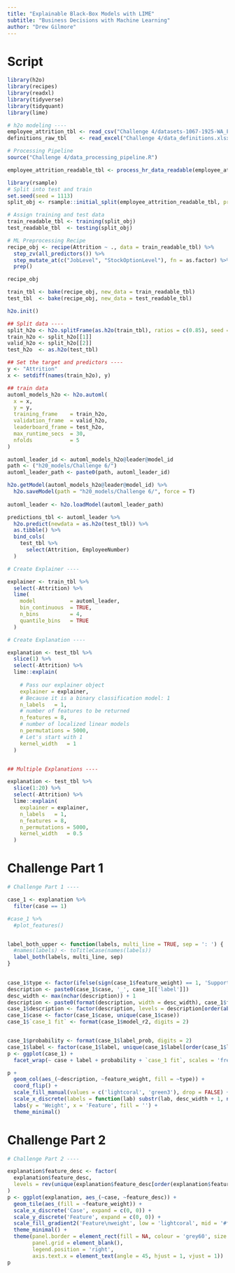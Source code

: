 ```yaml
---
title: "Explainable Black-Box Models with LIME"
subtitle: "Business Decisions with Machine Learning"
author: "Drew Gilmore"
---
```


# Script
```r
library(h2o)
library(recipes)
library(readxl)
library(tidyverse)
library(tidyquant)
library(lime)

# h2o modeling ----
employee_attrition_tbl <- read_csv("Challenge 4/datasets-1067-1925-WA_Fn-UseC_-HR-Employee-Attrition.csv")
definitions_raw_tbl    <- read_excel("Challenge 4/data_definitions.xlsx", sheet = 1, col_names = FALSE)

# Processing Pipeline
source("Challenge 4/data_processing_pipeline.R")

employee_attrition_readable_tbl <- process_hr_data_readable(employee_attrition_tbl, definitions_raw_tbl)

library(rsample)
# Split into test and train
set.seed(seed = 1113)
split_obj <- rsample::initial_split(employee_attrition_readable_tbl, prop = 0.85)

# Assign training and test data
train_readable_tbl <- training(split_obj)
test_readable_tbl  <- testing(split_obj)

# ML Preprocessing Recipe 
recipe_obj <- recipe(Attrition ~ ., data = train_readable_tbl) %>%
  step_zv(all_predictors()) %>%
  step_mutate_at(c("JobLevel", "StockOptionLevel"), fn = as.factor) %>% 
  prep()

recipe_obj

train_tbl <- bake(recipe_obj, new_data = train_readable_tbl)
test_tbl  <- bake(recipe_obj, new_data = test_readable_tbl)

h2o.init()

## Split data ----
split_h2o <- h2o.splitFrame(as.h2o(train_tbl), ratios = c(0.85), seed = 1234)
train_h2o <- split_h2o[[1]]
valid_h2o <- split_h2o[[2]]
test_h2o  <- as.h2o(test_tbl)

## Set the target and predictors ----
y <- "Attrition"
x <- setdiff(names(train_h2o), y)

## train data
automl_models_h2o <- h2o.automl(
  x = x,
  y = y,
  training_frame    = train_h2o,
  validation_frame  = valid_h2o,
  leaderboard_frame = test_h2o,
  max_runtime_secs  = 30,
  nfolds            = 5 
)

automl_leader_id <- automl_models_h2o@leader@model_id
path <- ("h20_models/Challenge 6/")
automl_leader_path <- paste0(path, automl_leader_id)

h2o.getModel(automl_models_h2o@leader@model_id) %>%
  h2o.saveModel(path = "h20_models/Challenge 6/", force = T)
  
automl_leader <- h2o.loadModel(automl_leader_path)

predictions_tbl <- automl_leader %>% 
  h2o.predict(newdata = as.h2o(test_tbl)) %>%
  as.tibble() %>%
  bind_cols(
    test_tbl %>%
      select(Attrition, EmployeeNumber)
  )

# Create Explainer ----

explainer <- train_tbl %>%
  select(-Attrition) %>%
  lime(
    model           = automl_leader,
    bin_continuous  = TRUE,
    n_bins          = 4,
    quantile_bins   = TRUE
  )

# Create Explanation ----

explanation <- test_tbl %>%
  slice(1) %>%
  select(-Attrition) %>%
  lime::explain(
    
    # Pass our explainer object
    explainer = explainer,
    # Because it is a binary classification model: 1
    n_labels   = 1,
    # number of features to be returned
    n_features = 8,
    # number of localized linear models
    n_permutations = 5000,
    # Let's start with 1
    kernel_width   = 1
  )


## Multiple Explanations ----

explanation <- test_tbl %>%
  slice(1:20) %>%
  select(-Attrition) %>%
  lime::explain(
    explainer = explainer,
    n_labels   = 1,
    n_features = 8,
    n_permutations = 5000,
    kernel_width   = 0.5
  )

```

# Challenge Part 1
```r
# Challenge Part 1 ----

case_1 <- explanation %>%
  filter(case == 1)

#case_1 %>%
  #plot_features()


label_both_upper <- function(labels, multi_line = TRUE, sep = ': ') {
  #names(labels) <- toTitleCase(names(labels))
  label_both(labels, multi_line, sep)
}
  

case_1$type <- factor(ifelse(sign(case_1$feature_weight) == 1, 'Supports', 'Contradicts'))
description <- paste0(case_1$case, '_', case_1[['label']])
desc_width <- max(nchar(description)) + 1
description <- paste0(format(description, width = desc_width), case_1$feature_desc)
case_1$description <- factor(description, levels = description[order(abs(case_1$feature_weight))])
case_1$case <- factor(case_1$case, unique(case_1$case))
case_1$`case_1 fit` <- format(case_1$model_r2, digits = 2)


case_1$probability <- format(case_1$label_prob, digits = 2)
case_1$label <- factor(case_1$label, unique(case_1$label[order(case_1$label_prob, decreasing = TRUE)]))
p <- ggplot(case_1) +
  facet_wrap(~ case + label + probability + `case_1 fit`, scales = 'free_y', ncol = 2, labeller = label_both_upper)

p +
  geom_col(aes_(~description, ~feature_weight, fill = ~type)) +
  coord_flip() +
  scale_fill_manual(values = c('lightcoral', 'green3'), drop = FALSE) +
  scale_x_discrete(labels = function(lab) substr(lab, desc_width + 1, nchar(lab))) +
  labs(y = 'Weight', x = 'Feature', fill = '') +
  theme_minimal()

```

# Challenge Part 2
```r
# Challenge Part 2 ----

explanation$feature_desc <- factor(
  explanation$feature_desc,
  levels = rev(unique(explanation$feature_desc[order(explanation$feature, explanation$feature_value)]))
)
p <- ggplot(explanation, aes_(~case, ~feature_desc)) +
  geom_tile(aes_(fill = ~feature_weight)) +
  scale_x_discrete('Case', expand = c(0, 0)) +
  scale_y_discrete('Feature', expand = c(0, 0)) +
  scale_fill_gradient2('Feature\nweight', low = 'lightcoral', mid = '#f7f7f7', high = 'green3') +
  theme_minimal() +
  theme(panel.border = element_rect(fill = NA, colour = 'grey60', size = 1),
        panel.grid = element_blank(),
        legend.position = 'right',
        axis.text.x = element_text(angle = 45, hjust = 1, vjust = 1))
p
```